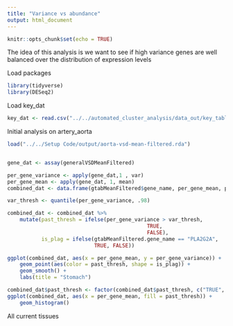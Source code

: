 ```yaml
---
title: "Variance vs abundance"
output: html_document
---
```


```r
knitr::opts_chunk$set(echo = TRUE)
```

The idea of this analysis is we want to see if high variance genes are well
balanced over the distribution of expression levels



Load packages
```r
library(tidyverse)
library(DESeq2)
```
Load key_dat
```r
key_dat <- read.csv("../../automated_cluster_analysis/data_out/key_table.csv")
```


Initial analysis on artery_aorta
```r
load("../../Setup Code/output/aorta-vsd-mean-filtered.rda")


gene_dat <- assay(generalVSDMeanFiltered)

per_gene_variance <- apply(gene_dat,1 , var)
per_gene_mean <- apply(gene_dat, 1, mean)
combined_dat <- data.frame(gtabMeanFiltered$gene_name, per_gene_mean, per_gene_variance)

var_thresh <- quantile(per_gene_variance, .98)

combined_dat <- combined_dat %>%
    mutate(past_thresh = ifelse(per_gene_variance > var_thresh,
                                             TRUE,
                                             FALSE),
           is_plag = ifelse(gtabMeanFiltered.gene_name == "PLA2G2A",
                            TRUE, FALSE))

ggplot(combined_dat, aes(x = per_gene_mean, y = per_gene_variance)) +
    geom_point(aes(color = past_thresh, shape = is_plag)) +
    geom_smooth() +
    labs(title = "Stomach")

combined_dat$past_thresh <- factor(combined_dat$past_thresh, c("TRUE", "FALSE"))
ggplot(combined_dat, aes(x = per_gene_mean, fill = past_thresh)) +
    geom_histogram()

```
All current tissues
```r



```


